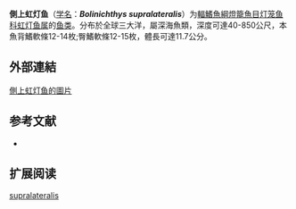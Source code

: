 {{Speciesbox
| name = 側上虹灯鱼
| status = NE
| status_system = IUCN3.1
| image = 
| genus = Bolinichthys
| species = supralateralis
| authority = [[Parr|Parr]], 1928
| synonyms = *''Lampanyctus superlateralis''<br><small>Parr, 1928</small>
*''Lampanyctus supralateralis''<br><small>Parr, 1928</small>
*''Lepidophanes supralateralis''<br><small>Parr, 1928</small>
}}

'''側上虹灯鱼'''（[[学名|学名]]：'''''Bolinichthys supralateralis'''''）为[[輻鰭魚綱|輻鰭魚綱]][[燈籠魚目|燈籠魚目]][[灯笼鱼科|灯笼鱼科]][[虹灯鱼属|虹灯鱼属]]的[[鱼类|鱼类]]。分布於全球三大洋，屬深海魚類，深度可達40-850公尺，本魚背鰭軟條12-14枚;臀鰭軟條12-15枚，體長可達11.7公分。
==外部連結==
[http://fishbase.org/Photos/ThumbnailsSummary.php?ID=7407 側上虹灯鱼的圖片] {{Wayback|url=http://fishbase.org/Photos/ThumbnailsSummary.php?ID=7407 |date=20160306020614 }}
== 参考文献 ==
{{refbegin}}
*{{FishBase_species|genus=Bolinichthys|species=supralateralis|year=2012|month=1}}
{{refend}}

==扩展阅读==
{{refbegin}}
{{Wikispecies-inline|Bolinichthys supralateralis|側上虹灯鱼}}
{{refend}}
{{Taxonbar|from=Q1106288}}

[[Category:虹灯鱼属|supralateralis]]


{{灯笼鱼目小作品}}
